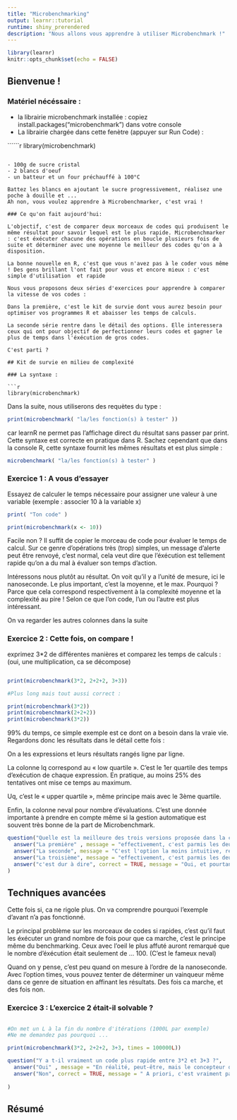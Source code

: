 ```yaml
---
title: "Microbenchmarking"
output: learnr::tutorial
runtime: shiny_prerendered
description: "Nous allons vous apprendre à utiliser Microbenchmark !"
---
```


```r
library(learnr)
knitr::opts_chunk$set(echo = FALSE)
```

## Bienvenue ! 

### Matériel nécéssaire : 

 - la librairie microbenchmark installée : copiez install.packages("microbenchmark") dans votre console 
- La librairie chargée dans cette fenètre (appuyer sur Run Code) :

``````r

library(microbenchmark)

```

- 100g de sucre cristal
- 2 blancs d'oeuf
- un batteur et un four préchauffé à 100°C

Battez les blancs en ajoutant le sucre progressivement, réalisez une poche à douille et ...
Ah non, vous voulez apprendre à Microbenchmarker, c'est vrai !

### Ce qu'on fait aujourd'hui: 

L'objectif, c'est de comparer deux morceaux de codes qui produisent le même résultat pour savoir lequel est le plus rapide. Microbenchmarker : c'est éxécuter chacune des opérations en boucle plusieurs fois de suite et déterminer avec une moyenne le meilleur des codes qu'on a à disposition.

La bonne nouvelle en R, c'est que vous n'avez pas à le coder vous même ! Des gens brillant l'ont fait pour vous et encore mieux : c'est simple d'utilisation  et rapide

Nous vous proposons deux séries d'exercices pour apprendre à comparer la vitesse de vos codes :

Dans la première, c'est le kit de survie dont vous aurez besoin pour optimiser vos programmes R et abaisser les temps de calculs.

La seconde série rentre dans le détail des options. Elle interessera ceux qui ont pour objectif de perfectionner leurs codes et gagner le plus de temps dans l'éxécution de gros codes.

C'est parti ? 

## Kit de survie en milieu de complexité

### La syntaxe :

```r
library(microbenchmark)
```

Dans la suite, nous utiliserons des requètes du type : 

```r

print(microbenchmark( "la/les fonction(s) à tester" )) 

```

car learnR ne permet pas l'affichage direct du résultat sans passer par print. Cette syntaxe est correcte en pratique dans R. 
Sachez cependant que dans la console R, cette syntaxe fournit les mêmes résultats et est plus simple : 

```r
microbenchmark( "la/les fonction(s) à tester" )
```

### Exercice 1 : A vous d'essayer

Essayez de calculer le temps nécessaire pour assigner une valeur à une variable (exemple : associer 10 à la variable x)

```r
print( "Ton code" ) 
```

```r

print(microbenchmark(x <- 10))

```

Facile non ? Il suffit de copier le morceau de code pour évaluer le temps de calcul. Sur ce genre d'opérations très (trop) simples, un message d'alerte peut être renvoyé, c'est normal, cela veut dire que l'éxécution est tellement rapide qu'on a du mal à évaluer son temps d'action.

Intéressons nous plutôt au résultat. On voit qu'il y a l'unité de mesure, ici le nanoseconde. 
Le plus important, c'est la moyenne, et le max. Pourquoi ? 
Parce que cela correspond respectivement à la complexité moyenne et la complexité au pire ! Selon ce que l'on code, l'un ou l'autre est plus intéressant. 

On va regarder les autres colonnes dans la suite

### Exercice 2 : Cette fois, on compare !

exprimez 3*2 de différentes manières et comparez les temps de calculs : (oui, une multiplication, ca se décompose)

```r



```

```r

print(microbenchmark(3*2, 2+2+2, 3+3))

#Plus long mais tout aussi correct :

print(microbenchmark(3*2))
print(microbenchmark(2+2+2))
print(microbenchmark(3*2))

```

99% du temps, ce simple exemple est ce dont on a besoin dans la vraie vie. Regardons donc les résultats dans le détail cette fois : 

On a les expressions et leurs résultats rangés ligne par ligne. 

La colonne lq correspond au « low quartile ». C'est le 1er quartile des temps d’exécution de chaque expression. En pratique, au moins 25% des tentatives ont mise ce temps au maximum.

Uq, c'est le « upper quartile », même principe mais avec le 3ème quartile.

Enfin, la colonne neval pour nombre d'évaluations. C'est une donnée importante à prendre en compte même si la gestion automatique est souvent très bonne de la part de Microbenchmark.


```r
question("Quelle est la meilleure des trois versions proposée dans la correction ?",
  answer("La première" , message = "effectivement, c'est parmis les deux meilleures options, mais en executant plusieurs fois le code, on ne peut pas dire si 3*2 et plus ou moins rapide que 3+3 en l'état. La partie suivante vous apprends à déterminer même dans ce cas là ;)"),
  answer("La seconde", message = "C'est l'option la moins intuitive, rendez vous dans la partie suivante pour comprendre pourquoi dans cet exemple, les résultats ne sont pas toujours exacts"),
  answer("La troisième", message = "effectivement, c'est parmis les deux meilleures options, mais en executant plusieurs fois le code, on ne peut pas dire si 3*2 et plus ou moins rapide que 3+3 en l'état. La partie suivante vous apprends à déterminer même dans ce cas là ;)"),
  answer("c'est dur à dire", correct = TRUE, message = "Oui, et pourtant on peut quand même trancher, en utilisant les techniques de la partie suivante ;)")
)
```


## Techniques avancées

Cette fois si, ca ne rigole plus. On va comprendre pourquoi l'exemple d'avant n'a pas fonctionné. 

Le principal problème sur les morceaux de codes si rapides, c'est qu'il faut les éxécuter un grand nombre de fois pour que ca marche, c'est le principe même du benchmarking. Ceux avec l'oeil le plus affuté auront remarqué que le nombre d'éxécution était seulement de ... 100. (C'est le fameux neval)

Quand on y pense, c'est peu quand on mesure à l'ordre de la nanoseconde. Avec l'option times, vous pouvez tenter de déterminer un vainqueur même dans ce genre de situation en affinant les résultats.
Des fois ca marche, et des fois non.

### Exercice 3 : L'exercice 2 était-il solvable ?

```r



```

```r

#On met un L à la fin du nombre d'itérations (1000L par exemple)
#Ne me demandez pas pourquoi ... 

```

```r

print(microbenchmark(3*2, 2+2+2, 3+3, times = 100000L))

```

```r

question("Y a t-il vraiment un code plus rapide entre 3*2 et 3+3 ?",
  answer("Oui" , message = "En réalité, peut-être, mais le concepteur de ce tutoriel a échoué à le montrer... Si il existe une différence, il y a fort à parier qu'il est difficile de la mesurer"),
  answer("Non", correct = TRUE, message = " A priori, c'est vraiment pareil, en tout cas, si il y a une différence, elle est trop faible pour qu'on est à s'en préoccuper dans notre code en pratique")
  
)
```

###

## Résumé

###
